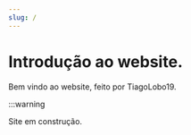```yaml
---
slug: /
---
```

# Introdução ao website.

Bem vindo ao website, feito por TiagoLobo19.

:::warning

Site em construção.

